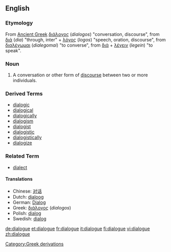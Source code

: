 ==English==

===Etymology===
From [[Ancient Greek]] [[διάλογος]] (''dialogos'') "conversation, discourse",  from [[διά]] (''dia'') "through, inter"  + [[λόγος]] (''logos'') "speech, oration, discourse", from [[διαλέγωμαι]] (''dialegomai'') "to converse", from [[διά]] + [[λέγειν]] (''legein'') "to speak".

===Noun===
{{en-noun}}

# A conversation or other form of [[discourse]] between two or more individuals.

===Derived Terms===
*[[dialogic]]
*[[dialogical]]
*[[dialogically]]
*[[dialogism]]
*[[dialogist]]
*[[dialogistic]]
*[[dialogistically]]
*[[dialogize]]

===Related Term===
*[[dialect]]

====Translations====
{{top}}
*Chinese: [[对话]]
*Dutch: [[dialoog]] {{m}}
*German: [[Dialog]] {{m}}
*Greek: [[διάλογος]] (''dialogos'')
*Polish: [[dialog]] {{m}}
*Swedish: [[dialog]]
{{bottom}}

[[Category:Greek derivations]]

[[de:dialogue]]
[[et:dialogue]]
[[fr:dialogue]]
[[it:dialogue]]
[[fi:dialogue]]
[[vi:dialogue]]
[[zh:dialogue]]